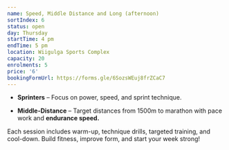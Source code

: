 ```yaml
---
name: Speed, Middle Distance and Long (afternoon)
sortIndex: 6
status: open
day: Thursday
startTime: 4 pm
endTime: 5 pm
location: Wiigulga Sports Complex
capacity: 20
enrolments: 5
price: '6'
bookingFormUrl: https://forms.gle/6SozsWEuj8frZCaC7
---
```

* **Sprinters** – Focus on power, speed, and sprint technique.

- **Middle-Distance** – Target distances from 1500m to marathon with pace work and **endurance speed.**

Each session includes warm-up, technique drills, targeted training, and cool-down. Build fitness, improve form, and start your week strong!

